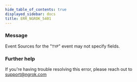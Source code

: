 ```yaml
---
hide_table_of_contents: true
displayed_sidebar: docs
title: ERR_NGROK_5401
---
```




### Message

Event Sources for the "`TYP`" event may not specify fields.

<ErrorDetails error="err_ngrok_5401" />

### Further help

If you're having trouble resolving this error, please reach out to [support@ngrok.com](mailto:support@ngrok.com?subject=Help%20with%20ERR_NGROK_5401)
